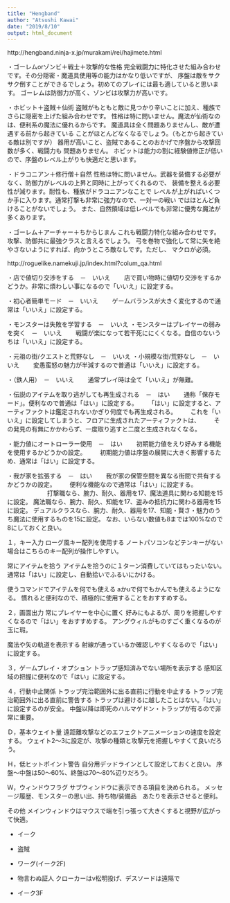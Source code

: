 ```yaml
---
title: "Hengband"
author: "Atsushi Kawai"
date: "2019/8/10"
output: html_document
---
```


http://hengband.ninja-x.jp/murakami/rei/hajimete.html

・ゴーレムorゾンビ＋戦士＋攻撃的な性格
完全戦闘力に特化させた組み合わせです。その分隠密・魔道具使用等の能力はかなり低いですが、 序盤は敵をサクサク倒すことができるでしょう。初めてのプレイには最も適していると思います。
ゴーレムは防御力が高く、ゾンビは攻撃力が高いです。

・ホビット＋盗賊＋仙術
盗賊がもともと敵に見つかり辛いことに加え、種族でさらに隠密を上げた組み合わせです。
性格は特に問いません。魔法が仙術なのは、便利系の魔法に優れるからです。 魔道具は全く問題ありませんし、敵が遭遇する前から起きている ことがほとんどなくなるでしょう。（もとから起きている敵は別ですが）
器用が高いこと、盗賊であることのおかげで序盤から攻撃回数が多く、戦闘力も 問題ありません。 ホビットは能力の割に経験値修正が低いので、序盤のレベル上がりも快適だと思います。

・ドラコニアン＋修行僧＋自然
性格は特に問いません。武器を装備する必要がなく、防御力がレベルの上昇と同時に上がってくれるので、 装備を整える必要性が減ります。耐性も、種族がドラコニアンなことで レベルが上がればいくつか手に入ります。通常打撃も非常に強力なので、一対一の戦い ではほとんど負けることがないでしょう。 また、自然領域は低レベルでも非常に優秀な魔法が多くあります。

・ゴーレム＋アーチャー＋ちからじまん
これも戦闘力特化な組み合わせです。攻撃、防御共に最強クラスと言えるでしょう。
弓を巻物で強化して常に矢を絶やさないようにすれば、向かうところ敵なしです。ただし、 マクロが必須。 

http://roguelike.namekuji.jp/index.html?colum_qa.html

・店で値切り交渉をする　－　いいえ
　　店で買い物時に値切り交渉をするかどうか。非常に煩わしい事になるので「いいえ」に設定する。

・初心者簡単モード　－　いいえ
　　ゲームバランスが大きく変化するので通常は「いいえ」に設定する。

・モンスターは失敗を学習する　－　いいえ
・モンスターはプレイヤーの弱みを突く　－　いいえ
　　戦闘が楽になって若干死ににくくなる。自信のないうちは「いいえ」に設定する。

・元祖の街/クエストと荒野なし　－　いいえ
・小規模な街/荒野なし　－　いいえ
　　変愚蛮怒の魅力が半減するので普通は「いいえ」に設定する。

・（鉄人用）　－　いいえ
　　通常プレイ時は全て「いいえ」が無難。

・伝説のアイテムを取り逃がしても再生成される　－　はい
　　通称「保存モード」。便利なので普通は「はい」に設定する。
　　「はい」に設定すると、アーティファクトは鑑定されないかぎり何度でも再生成される。
　　これを「いいえ」に設定してしまうと、フロアに生成されたアーティファクトは、
　　その発見の有無にかかわらず、一度取り逃すと二度と生成されなくなる。

・能力値にオートローラー使用　－　はい
　　初期能力値をえり好みする機能を使用するかどうかの設定。
　　初期能力値は序盤の展開に大きく影響するため、通常は「はい」に設定する。

・我が家を拡張する　－　はい
　　我が家の保管空間を異なる街間で共有するかどうかの設定。
　　便利な機能なので通常は「はい」に設定する。
　　
　　
　　打撃職なら、腕力、耐久、器用を17、魔法道具に関わる知能を15に設定。
魔法職なら、腕力、耐久、知能を17、盗みの抵抗力に関わる器用を15に設定。
デュアルクラスなら、腕力、耐久、器用を17、知能・賢さ・魅力のうち魔法に使用するものを15に設定。
なお、いらない数値も8までは100%なので8にしておくと良い。

１，キー入力
ローグ風キー配列を使用する
ノートパソコンなどテンキーがない場合はこちらのキー配列が操作しやすい。

常にアイテムを拾う
アイテムを拾うのに１ターン消費していてはもったいない。
通常は「はい」に設定し、自動拾いでふるいにかける。

使うコマンドでアイテムを何でも使える
aかuで何でもかんでも使えるようになる。
慣れると便利なので、積極的に使用することをおすすめする。

２，画面出力
常にプレイヤーを中心に置く
好みにもよるが、周りを把握しやすくなるので「はい」をおすすめする。
アングウィルがものすごく重くなるのが玉に瑕。

魔法や矢の軌道を表示する
射線が通っているか確認しやすくなるので「はい」に設定する。

３，ゲームプレイ・オプション
トラップ感知済みでない場所を表示する
感知区域の把握に便利なので「はい」に設定する。

４，行動中止関係
トラップ完治範囲外に出る直前に行動を中止する
トラップ完治範囲外に出る直前に警告する
トラップは避けるに越したことはない。「はい」に設定するのが安全。
中盤以降は即死のハルマゲドン・トラップが有るので非常に重要。

Ｄ，基本ウェイト量
遠距離攻撃などのエフェクトアニメーションの速度を設定する。
ウェイト2～3に設定が、攻撃の種類と攻撃元を把握しやすくて良いだろう。

Ｈ，低ヒットポイント警告
自分用デッドラインとして設定しておくと良い。
序盤～中盤は50～60%、終盤は70～80%辺りだろう。

Ｗ，ウィンドウフラグ
サブウィンドウに表示できる項目を決められる。
メッセージ履歴、モンスターの思い出、持ち物/装備品　あたりを表示させると便利。

その他
メインウィンドウはマウスで端を引っ張って大きくすると視野が広がって快適。




+ イーク

+ 盗賊
+ ワーグ(イーク2F)
+ 物言わぬ証人 クローカーはv松明投げ、デスソードは遠隔で

+ イーク3F 



